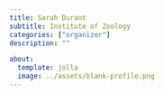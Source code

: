 ```yaml
---
title: Sarah Durant
subtitle: Institute of Zoology
categories: ["organizer"]
description: ""

about:
  template: jolla
  image: ../assets/blank-profile.png
---
```

